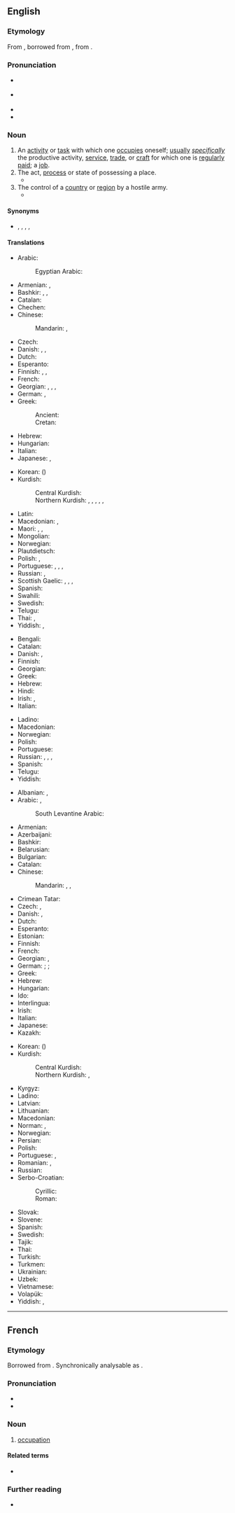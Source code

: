 ==English==

===Etymology===
{{root|en|ine-pro|*keh₂p-}}
From {{inh|en|enm|occupacioun}}, borrowed from {{bor|en|frm|occupation}}, from {{der|en|la|occupātio}}.

===Pronunciation===
* {{a|US}} {{IPA|en|/ɑkjʊˈpeɪʃən/|/ɑkjəˈpeɪʃən/}}
* {{a|UK}} {{IPA|en|/ɒkjʊˈpeɪʃən/|/ɒkjəˈpeɪʃən/}}
* {{audio|en|en-us-occupation.ogg|Audio (US)}}
* {{rhymes|en|eɪʃən}}

===Noun===
{{en-noun|~}}

# An [[activity]] or [[task]] with which one [[occupies]] oneself; [[usually]] ''[[specifically]]'' the productive activity, [[service]], [[trade]], or [[craft]] for which one is [[regularly]] [[paid]]; a [[job]].
# The act, [[process]] or state of possessing a place.
#* {{quote-journal|en|author=R. C. Riley|title=The London–Birmingham services&nbsp;– Past, Present and Future|magazine=[[w:Modern Railways|Trains Illustrated]]|location=London|publisher={{w|Ian Allan Publishing}}|month=February|year=1960|page=98|issn=0141-9935|oclc=35845948|passage=Last year it was announced that electrification of L.M.R. main lines was to be speeded up and that it would be essential for the engineers to have the longest possible '''occupation''' of the lines involved; this would mean some retrenchment of passenger train services.}}
# The control of a [[country]] or [[region]] by a hostile army.
#* {{quote-journal|en|author=Angelique Chrisafis|title={{w|François Hollande}} on top but far right scores record result in French election|url=http://www.guardian.co.uk/world/2012/apr/23/francois-hollande-french-election|newspaper={{w|The Guardian}}|date=23 April 2012|passage=The lawyer and twice-divorced mother of three had presented herself as the modern face of her party, trying to strip it of unsavoury overtones after her father's convictions for saying the Nazi '''occupation''' of France was not "particularly inhumane".}}

====Synonyms====
* {{qualifier|activity with which one occupies oneself}} {{l|en|employment}}, {{l|en|interest}}, {{l|en|line of work}}, {{l|en|profession}}, {{l|en|vocation}}

====Translations====
{{trans-top|activity or task with which one occupies oneself}}
* Arabic: {{t+|ar|وَظِيفَة|f}}
*: Egyptian Arabic: {{t|arz|مهنة|f|tr=mihna}}
* Armenian: {{t+|hy|զբաղմունք}}, {{qualifier|regularly paid}} {{t+|hy|աշխատանք}}
* Bashkir: {{t|ba|шөғөл}}, {{t|ba|һөнәр}}, {{t|ba|эш}}
* Catalan: {{t+|ca|ocupació|f}}
* Chechen: {{t|ce|корматалла}}
* Chinese:
*: Mandarin: {{t+|cmn|職業}}, {{t+|cmn|职业|tr=zhíyè}}
* Czech: {{t+|cs|zaměstnání|n}}
* Danish: {{t+|da|arbejde|n}}, {{t|da|beskæftigelse|c}}, {{t+|da|erhverv|n}}
* Dutch: {{t+|nl|bezigheid|f}}
* Esperanto: {{t|eo|okupo}}
* Finnish: {{t+|fi|ammatti}}, {{t+|fi|työ}}, {{t+|fi|ajanviete}}
* French: {{t+|fr|occupation|f}}
* Georgian: {{t|ka|საქმიანობა}}, {{t|ka|ხელობა}}, {{t|ka|პროფესია}}, {{t|ka|თავშესაქცევი}}
* German: {{t+|de|Beschäftigung|f}}, {{t+|de|Beruf|m}}
* Greek: {{t+|el|απασχόληση|f}}
*: Ancient: {{t|grc|ἐργασία|f}}
*: Cretan: {{t|grc|ϝεργασία|f}}
* Hebrew: {{t|he|תעסוקה|f|tr=ta'asuka}}
* Hungarian: {{t+|hu|foglalkozás}}
* Italian: {{t+|it|occupazione|f}}
* Japanese: {{t+|ja|仕事|tr=しごと, shigoto}}, {{t+|ja|職業|tr=しょくぎょう, shokugyō}}
{{trans-mid}}
* Korean: {{t+|ko|직업}} ({{t+|ko|職業}})
* Kurdish:
*: Central Kurdish: {{t|ckb|پیشە}}
*: Northern Kurdish: {{t+|kmr|pîşe}}, {{t+|kmr|meslek}}, {{t+|kmr|mihne}}, {{t+|kmr|hokar}}, {{t+|kmr|kariyer}}, {{t+|kmr|profesyon}}
* Latin: {{t|la|negotium|n}}
* Macedonian: {{t+|mk|зани́мање|n}}, {{t|mk|стру́ка|f}}
* Maori: {{t|mi|whakatāuteute}}, {{t|mi|umanga}} {{qualifier|profession}}, {{t|mi|mahi}} {{qualifier|job, employment}}
* Mongolian: {{t+|mn|мэргэжил}}
* Norwegian: {{t+|no|yrke|n}}
* Plautdietsch: {{t+|pdt|Beroop|m}}
* Polish: {{t+|pl|zajęcie|n}}, {{t+|pl|zawód|m}}
* Portuguese: {{t+|pt|ocupação|f}}, {{t+|pt|serviço|m}}, {{t+|pt|emprego|m}}, {{t+|pt|trabalho|m}}
* Russian: {{t+|ru|заня́тие|n}}, {{t+|ru|профе́ссия|f}}
* Scottish Gaelic: {{t|gd|cosnadh|m}}, {{t+|gd|obair|f}}, {{t|gd|dreuchd|f}}, {{t|gd|gnìomhachd|f}}
* Spanish: {{t+|es|ocupación|f}}
* Swahili: {{t+|sw|shughuli|c9}}
* Swedish: {{t+|sv|sysselsättning|c}}
* Telugu: {{t+|te|వృత్తి}}
* Thai: {{t+|th|อาชีพ}}, {{t+|th|งาน}}
* Yiddish: {{t|yi|פֿאַך|m}}, {{t|yi|מלאכה|f|tr=melokhe}}
{{trans-bottom}}

{{trans-top|act, process or state of possessing a place}}
* Bengali: {{t|bn|দখল করা}}
* Catalan: {{t+|ca|ocupació|f}}
* Danish: {{t|da|besættelse|c}}, {{t|da|okkupation|c}}
* Finnish: {{t+|fi|omistus}}
* Georgian: {{t|ka|დაკავება}}
* Greek: {{t+|el|κατάληψη|f}}
* Hebrew: {{t|he|כיבוש|?}}
* Hindi: {{t|hi|अधिभोग|m}}
* Irish: {{t|ga|lonnaíocht|f}}, {{t|ga|gabháil|m}}
* Italian: {{t+|it|occupazione|f}}
{{trans-mid}}
* Ladino: {{t|lad|okupasion|f}}
* Macedonian: {{t|mk|зазе́мање|n}}
* Norwegian: {{t+|no|okkupasjon|m}}
* Polish: {{t+|pl|zajmowanie|n}}
* Portuguese: {{t+|pt|ocupação|f}}
* Russian: {{t+|ru|завладе́ние|n}}, {{t+|ru|заня́тие|n}}, {{t+|ru|занима́ние|n}}, {{t+|ru|оккупа́ция|f}}
* Spanish: {{t+|es|ocupación|f}}
* Telugu: {{t|te|ఆక్రమణం}}
* Yiddish: {{t|yi|אָקופּאַציע|f}}
{{trans-bottom}}

{{trans-top|control of a country or region by a hostile army}}
* Albanian: {{t+|sq|okupacion|m}}, {{t+|sq|pushtim|m}}
* Arabic: {{t|ar|اِحْتِلال|m}}, {{t|ar|إِشْغَال|m}}
*: South Levantine Arabic: {{t|ajp|احتلال|m|tr=eḥtilāl}}
* Armenian: {{t+|hy|օկուպացիա}}
* Azerbaijani: {{t+|az|işğal}}
* Bashkir: {{t|ba|оккупация}}
* Belarusian: {{t|be|акупа́цыя|f}}
* Bulgarian: {{t+|bg|окупа́ция|f}}
* Catalan: {{t+|ca|ocupació|f}}
* Chinese:
*: Mandarin: {{t+|cmn|占領}}, {{t+|cmn|占领|tr=zhànlǐng}}, {{t|cmn|占用|tr=zhànyòng}}
* Crimean Tatar: {{t|crh|işğal}}
* Czech: {{t|cs|obsazení|n}}, {{t+|cs|okupace|f}}
* Danish: {{t|da|besættelse|c}}, {{t|da|okkupation|c}}
* Dutch: {{t+|nl|bezetting|f}}
* Esperanto: {{t|eo|okupado}}
* Estonian: {{t+|et|okupatsioon}}
* Finnish: {{t+|fi|miehitys}}
* French: {{t+|fr|occupation|f}}
* Georgian: {{t+|ka|ოკუპაცია}}, {{t|ka|დაპყრობა}}
* German: {{t+|de|Besatzung|f}}; {{t+|de|Besetzung|f}}; {{q|elevated}} {{t+|de|Okkupation|f}}
* Greek: {{t+|el|κατοχή|f}}
* Hebrew: {{t|he|כיבוש|m|tr=kibúsh|alt=כיבוש \ כִּבּוּשׁ}}
* Hungarian: {{t+|hu|megszállás}}
* Ido: {{t+|io|okupado}}
* Interlingua: {{t|ia|occupation}}
* Irish: {{t|ga|gabháil|m}}
* Italian: {{t+|it|occupazione|f}}
* Japanese: {{t+|ja|占領|tr=せんりょう, senryō}}
* Kazakh: {{t|kk|оккупация}}
{{trans-mid}}
* Korean: {{t+|ko|점령}} ({{t+|ko|占領}})
* Kurdish:
*: Central Kurdish: {{t+|ckb|داگیری}}
*: Northern Kurdish: {{t+|kmr|dagirî|f}}, {{t+|kmr|dagirkerî|f}}
* Kyrgyz: {{t|ky|оккупация}}
* Ladino: {{t|lad|okupasion|f}}
* Latvian: {{t|lv|okupācija|f}}
* Lithuanian: {{t+|lt|okupacija|f}}
* Macedonian: {{t|mk|окупа́ција|f}}
* Norman: {{t|nrf|otchupâtiaon|f}} {{qualifier|Guernsey}}, {{t|nrf|otchupâtion|f}} {{qualifier|Jersey}}
* Norwegian: {{t+|no|okkupasjon|m}}
* Persian: {{t+|fa|اشغال|tr=ešğâl}}
* Polish: {{t+|pl|okupacja|f}}
* Portuguese: {{t+|pt|ocupação|f}}, {{t+|pt|tomada|f}}
* Romanian: {{t+|ro|ocupare|f}}, {{t+|ro|ocupație|f|alt=ocupaţie}}
* Russian: {{t+|ru|оккупа́ция|f}}
* Serbo-Croatian:
*: Cyrillic: {{t|sh|окупација|f}}
*: Roman: {{t+|sh|okupacija|f}}
* Slovak: {{t|sk|okupácia|f}}
* Slovene: {{t|sl|okupacija|f}}
* Spanish: {{t+|es|ocupación|f}}
* Swedish: {{t+|sv|ockupation|c}}
* Tajik: {{t+|tg|ишғол}}
* Thai: {{t|th|การยึดครอง}}
* Turkish: {{t+|tr|işgal}}
* Turkmen: {{t|tk|okkupasiýa}}
* Ukrainian: {{t|uk|окупа́ція|f}}
* Uzbek: {{t+|uz|okkupatsiya}}
* Vietnamese: {{t|vi|chiếm đóng|alt=sự chiếm đóng}}
* Volapük: {{t+|vo|bepladam}}
* Yiddish: {{t|yi|אָקופּאַציע|f}}, {{t|yi|אָקופּירן|n}}
{{trans-bottom}}

----

==French==

===Etymology===
Borrowed from {{bor|fr|la|[[occupātio]], [[occupātiōnem]]}}. Synchronically analysable as {{af|fr|occuper|-ation}}.

===Pronunciation===
* {{fr-IPA}}
* {{audio|fr|Fr-occupation.ogg|Audio}}

===Noun===
{{fr-noun|f}}

# [[#English|occupation]] {{gloss|the occupying of a territory; something that one spends one's time on, such as a job or a hobby; act of occupying, of being an occupant}}

====Related terms====
* {{l|fr|occuper}}

===Further reading===
* {{R:TLFi}}